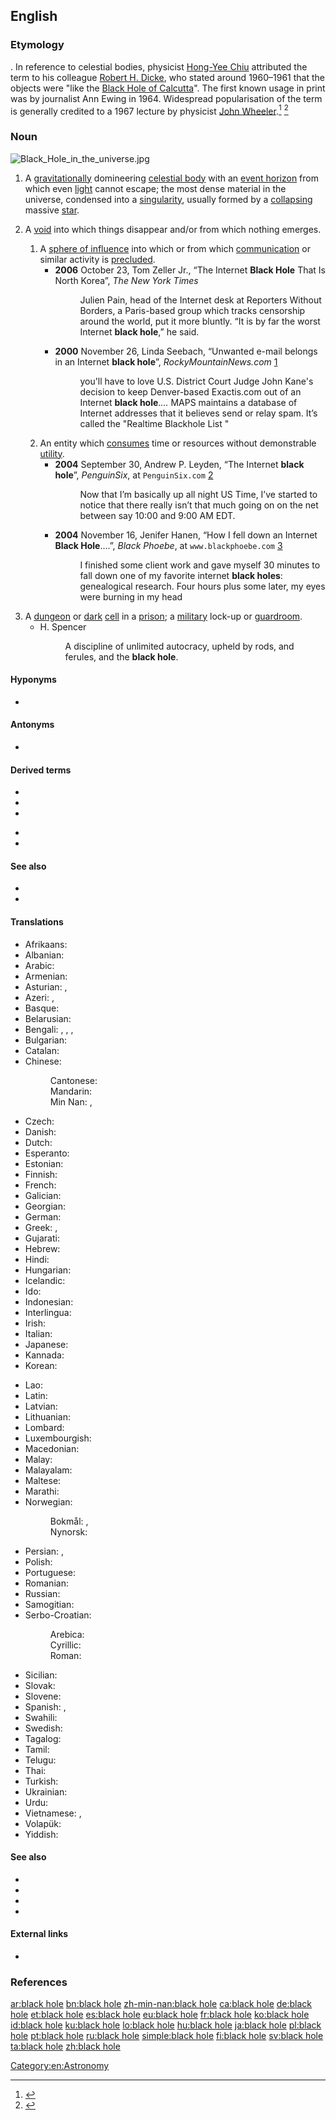 {{also|blackhole}}
==English==

===Etymology===
{{compound|black|hole|lang=en}}.
In reference to celestial bodies, physicist [[w:Hong-Yee Chiu|Hong-Yee Chiu]] attributed the term to his colleague [[w:Robert H. Dicke|Robert H. Dicke]], who stated around 1960–1961 that the objects were "like the [[w:Black Hole of Calcutta|Black Hole of Calcutta]]". The first known usage in print was by journalist Ann Ewing in 1964. Widespread popularisation of the term is generally credited to a 1967 lecture by physicist [[w:John Archibald Wheeler|John Wheeler]].<ref name="RobertDicke">{{cite-web
|author=Tom Siegfried
|authorlink=
|title=50 years later, it’s hard to say who named black holes
|url=https://www.sciencenews.org/blog/context/50-years-later-it%E2%80%99s-hard-say-who-named-black-holes
|archiveurl=http://www.webcitation.org/6ipAn6icl
|archivedate=2016-07-07
|work=ScienceNews
|publisher=Society for Science
|date=2013-12-23
|accessdate=2016-07-07
|passage=}}</ref>
<ref name="AnnEwing">{{cite-web
|author=Michael Quinion
|authorlink=
|title=Black Hole
|url=http://www.worldwidewords.org/topicalwords/tw-bla1.htm
|archiveurl=http://www.webcitation.org/6ipAve491
|archivedate=2016-07-07
|work=World Wide Words
|publisher=
|date=2008-04-26
|accessdate=2016-07-07
|passage=}}</ref>

===Noun===
[[File:Black Hole in the universe.jpg|thumb]]
{{en-noun|head=[[black]] [[hole]]}}

# A [[gravitation]]ally domineering [[celestial body]] with an [[event horizon]] from which even [[light]] cannot escape; the most dense material in the universe, condensed into a [[singularity]], usually formed by a [[collapse|collapsing]] massive [[star]].
# {{lb|en|figuratively}} A [[void]] into which things disappear and/or from which nothing emerges.
## A [[sphere of influence]] into which or from which [[communication]] or similar activity is [[preclude]]d.
##* '''2006''' October 23, Tom Zeller Jr., “The Internet '''Black Hole''' That Is North Korea”, ''The New York Times''
##*: Julien Pain, head of the Internet desk at Reporters Without Borders, a Paris-based group which tracks censorship around the world, put it more bluntly. “It is by far the worst Internet '''black hole''',” he said.
##* '''2000''' November 26, Linda Seebach, “Unwanted e-mail belongs in an Internet '''black hole'''”, ''RockyMountainNews.com'' [http://rockymountainnews.com/seebach/1126seeba.shtml]
##*: you'll have to love U.S. District Court Judge John Kane's decision to keep Denver-based Exactis.com out of an Internet '''black hole'''.''...'' MAPS maintains a database of Internet addresses that it believes send or relay spam. It’s called the "Realtime Blackhole List<!--,-->"
## An entity which [[consume]]s time or resources without demonstrable [[utility]].
##* '''2004''' September 30, Andrew P. Leyden, “The Internet '''black hole'''”, ''PenguinSix'', at <tt>PenguinSix.com</tt> [http://penguinsix.com/?p=428]<!--http://www.penguinsix.com/blog/archives/2004/09/the_internet_bl.html-->
##*: Now that I’m basically up all night US Time, I’ve started to notice that there really isn’t that much going on on the net between say 10:00 and 9:00 AM EDT.
##* '''2004''' November 16, Jenifer Hanen, “How I fell down an Internet '''Black Hole'''....”, ''Black Phoebe'', at <tt>www.blackphoebe.com</tt> [http://www.blackphoebe.com/msjen/archives/2004/11/how_i_fell_down.html]
##*: I finished some client work and gave myself 30 minutes to fall down one of my favorite internet '''black holes''': genealogical research. Four hours plus some later, my eyes were burning in my head
# A [[dungeon]] or [[dark]] [[cell]] in a [[prison]]; a [[military]] lock-up or [[guardroom]].
#* H. Spencer
#*: A discipline of unlimited autocracy, upheld by rods, and ferules, and the '''black hole'''.

====Hyponyms====
* {{sense|celestial body}} {{l|en|collapsar}}

====Antonyms====
* {{sense|celestial body}} {{l|en|white hole}}

====Derived terms====
{{top2}}
* {{l|en|Kerr black hole}}
* {{l|en|Kerr-Newman black hole}}
* {{l|en|Reissner-Nordström black hole}}
{{mid2}}
* {{l|en|Schwarzschild black hole}}
* {{l|en|supermassive black hole}}
{{bottom}}

====See also====
* {{l|en|white hole}}
* {{l|en|wormhole}}

====Translations====
{{trans-top|celestial body}}
* Afrikaans: {{t|af|swartgat}}
* Albanian: {{t|sq|vrimë e zezë|f}}
* Arabic: {{t|ar|ثُقْب أَسْوَد|m}}
* Armenian: {{t|hy|սև խոռոչ}}
* Asturian: {{t|ast|furacu prietu|m}}, {{t|ast|fueyu prietu|m}}
* Azeri: {{t|az|qara dəlik}}, {{t|az|qara çuxur}}
* Basque: {{t|eu|zulo beltz}}
* Belarusian: {{t|be|чо́рная дзіра́|f}}
* Bengali: {{t+|bn|কৃষ্ণগহ্বর|tr=krishnôgôhbôr|sc=Beng}}, {{t+|bn|কৃষ্ণবিবর|tr=krishnôbibôr|sc=Beng}}, {{t|bn|ব্ল্যাকহোল|tr=blêk-hol|sc=Beng}}, {{t|bn|ব্ল্যাক হোল|tr=blêk hol|sc=Beng}}
* Bulgarian: {{t|bg|че́рна ду́пка|f}}
* Catalan: {{t|ca|forat negre|m}}
* Chinese:
*: Cantonese: {{t|yue|黑洞|tr=hak1 dung6|sc=Hani}}
*: Mandarin: {{t+|cmn|黑洞|tr=hēidòng|sc=Hani}}
*: Min Nan: {{t|nan|烏空|sc=Hans}}, {{t|nan|乌空|tr=[[o͘-khang]]|sc=Hans}}
* Czech: {{t+|cs|černá díra|f}}
* Danish: {{t|da|sort hul}}
* Dutch: {{t+|nl|zwart gat|n}}
* Esperanto: {{t|eo|nigra truo}}
* Estonian: {{t+|et|must auk}}
* Finnish: {{t+|fi|musta aukko}}
* French: {{t+|fr|trou noir|m}}
* Galician: {{t+|gl|burato negro|m}}
* Georgian: {{t|ka|შავი ხვრელი}}
* German: {{t+|de|schwarzes Loch|n}}
* Greek: {{t+|el|μαύρη τρύπα|f}}, {{t|el|μελανή οπή|f}}
* Gujarati: {{t|gu|કૃષ્ણ વિવર|sc=Gujr|tr=kr̥ṣṇa vivar}}
* Hebrew: {{t+|he|חֹר שָׁחֹר|m}}
* Hindi: {{t|hi|काल कोठरी|f|tr=kāl koṭhrī|sc=Deva}}
* Hungarian: {{t+|hu|fekete lyuk}}
* Icelandic: {{t+|is|svarthol}}
* Ido: {{t|io|nigra truo}}
* Indonesian: {{t|id|lubang hitam}}
* Interlingua: {{t|ia|cavo nigre}}
* Irish: {{t|ga|dúpholl|m}}
* Italian: {{t|it|buco nero|m}}
* Japanese: {{t+|ja|ブラックホール|tr=burakku hōru}}
* Kannada: {{t+|kn|ಕಪ್ಪು ಕುಳಿ}}
* Korean: {{t+|ko|블랙홀}}
{{trans-mid}}
* Lao: {{t+|lo|ຂຸມດຳ}}
* Latin: {{t|la|gurges ater|m}}
* Latvian: {{t|lv|melnais caurums}}
* Lithuanian: {{t|lt|juodoji skylė|f}}
* Lombard: {{t|lmo|büüs negru}}
* Luxembourgish: {{t|lb|schwaarzt Lach|n}}
* Macedonian: {{t|mk|црна дупка|f|sc=Cyrl}}
* Malay: {{t|ms|lohong hitam}}
* Malayalam: {{t|ml|തമോദ്വാരം}}
* Maltese: {{t|mt|toqba sewda|f}}
* Marathi: {{t|mr|कृष्णविवर|sc=Deva|tr=kr̥ṣṇavivar}}
* Norwegian:
*: Bokmål: {{t|no|svart hull}}, {{t|no|sort hull}}
*: Nynorsk: {{t|nn|svart hòl}}
* Persian: {{t|fa|سیاه‌چاله فضایی|tr=siyâh-čâle fazâyi|sc=fa-Arab}}, {{t|fa|سیاه‌چاله|tr=siyâh-čâle|sc=fa-Arab}}
* Polish: {{t+|pl|czarna dziura|f}}
* Portuguese: {{t+|pt|buraco negro|m}}
* Romanian: {{t+|ro|gaură neagră|f}}
* Russian: {{t+|ru|чёрная дыра́|f}}
* Samogitian: {{t|sgs|jouduojė skīlie|f}}
* Serbo-Croatian:
*: Arebica: {{t|sh|ڄرنآ رۆپآ|f|sc=Arab}}
*: Cyrillic: {{t|sh|црна рупа|f|sc=Cyrl}}
*: Roman: {{t|sh|crna rupa|f}}
* Sicilian: {{t|scn|purtùsu nìuru|m}}
* Slovak: {{t|sk|čierna diera|f}}
* Slovene: {{t|sl|črna luknja|f}}
* Spanish: {{t+|es|agujero negro|m}}, {{t+|es|hoyo negro|m}}
* Swahili: {{t|sw|shimo jeusi}}
* Swedish: {{t+|sv|svart hål|n}}
* Tagalog: {{t|tl|itim na butas}}
* Tamil: {{t+|ta|கருங்குழி}}
* Telugu: {{t|te|కాలబిలము}}
* Thai: {{t|th|หลุมดำ|tr=lŏom dam|sc=Thai}}
* Turkish: {{t+|tr|kara delik}}
* Ukrainian: {{t|uk|чо́рна діра́|f}}
* Urdu: {{t|ur|ثقب اسود|tr=suqb asvad|sc=ur-Arab}}
* Vietnamese: {{t|vi|hố đen}}, {{t|vi|lỗ đen}}
* Volapük: {{t|vo|siblägahog}}
* Yiddish: {{t|yi|שוואַרצע לאָך}}
{{trans-bottom}}

====See also====
* {{l|en|white dwarf}}
* {{l|en|neutron star}}
* {{l|en|collapsar}}
* {{l|en|dumb hole}}

====External links====
* {{pedialite}}

===References===
<references/>

[[Category:en:Astronomy]]

[[ar:black hole]]
[[bn:black hole]]
[[zh-min-nan:black hole]]
[[ca:black hole]]
[[de:black hole]]
[[et:black hole]]
[[es:black hole]]
[[eu:black hole]]
[[fr:black hole]]
[[ko:black hole]]
[[id:black hole]]
[[ku:black hole]]
[[lo:black hole]]
[[hu:black hole]]
[[ja:black hole]]
[[pl:black hole]]
[[pt:black hole]]
[[ru:black hole]]
[[simple:black hole]]
[[fi:black hole]]
[[sv:black hole]]
[[ta:black hole]]
[[zh:black hole]]